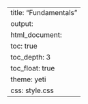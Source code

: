 ---
title: "Fundamentals"
output:
  html_document:
    toc: true
    toc_depth: 3
    toc_float: true
    theme: yeti
    css: style.css
---